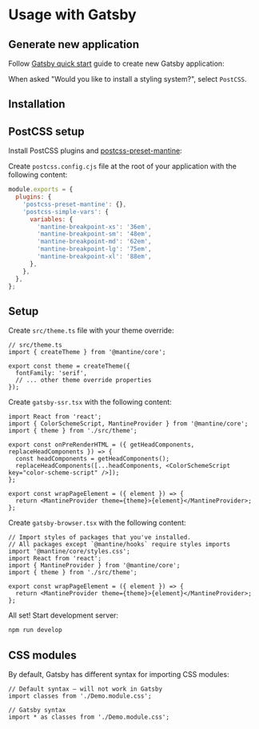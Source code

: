

# Usage with Gatsby

<GetTemplates type="gatsby" />

## Generate new application

Follow [Gatsby quick start](https://www.gatsbyjs.com/docs/quick-start/) guide to
create new Gatsby application:

<NpmScript yarnScript="yarn create gatsby" npmScript="npm init gatsby" />

When asked "Would you like to install a styling system?", select `PostCSS`.

## Installation

<PackagesInstallation />

## PostCSS setup

Install PostCSS plugins and [postcss-preset-mantine](/styles/postcss-preset):

<InstallScript packages="postcss postcss-preset-mantine postcss-simple-vars" dev />

Create `postcss.config.cjs` file at the root of your application with the following content:

```js
module.exports = {
  plugins: {
    'postcss-preset-mantine': {},
    'postcss-simple-vars': {
      variables: {
        'mantine-breakpoint-xs': '36em',
        'mantine-breakpoint-sm': '48em',
        'mantine-breakpoint-md': '62em',
        'mantine-breakpoint-lg': '75em',
        'mantine-breakpoint-xl': '88em',
      },
    },
  },
};
```

## Setup

Create `src/theme.ts` file with your theme override:

```tsx
// src/theme.ts
import { createTheme } from '@mantine/core';

export const theme = createTheme({
  fontFamily: 'serif',
  // ... other theme override properties
});
```

Create `gatsby-ssr.tsx` with the following content:

```tsx
import React from 'react';
import { ColorSchemeScript, MantineProvider } from '@mantine/core';
import { theme } from './src/theme';

export const onPreRenderHTML = ({ getHeadComponents, replaceHeadComponents }) => {
  const headComponents = getHeadComponents();
  replaceHeadComponents([...headComponents, <ColorSchemeScript key="color-scheme-script" />]);
};

export const wrapPageElement = ({ element }) => {
  return <MantineProvider theme={theme}>{element}</MantineProvider>;
};
```

Create `gatsby-browser.tsx` with the following content:

```tsx
// Import styles of packages that you've installed.
// All packages except `@mantine/hooks` require styles imports
import '@mantine/core/styles.css';
import React from 'react';
import { MantineProvider } from '@mantine/core';
import { theme } from './src/theme';

export const wrapPageElement = ({ element }) => {
  return <MantineProvider theme={theme}>{element}</MantineProvider>;
};
```

All set! Start development server:

```bash
npm run develop
```

## CSS modules

By default, Gatsby has different syntax for importing CSS modules:

```tsx
// Default syntax – will not work in Gatsby
import classes from './Demo.module.css';

// Gatsby syntax
import * as classes from './Demo.module.css';
```
